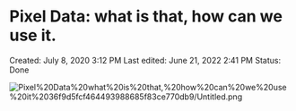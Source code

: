 # Pixel Data: what is that, how can we use it.

Created: July 8, 2020 3:12 PM
Last edited: June 21, 2022 2:41 PM
Status: Done

![Pixel%20Data%20what%20is%20that,%20how%20can%20we%20use%20it%2036f9d5fcf464493988685f83ce770db9/Untitled.png](Pixel%20Data%20what%20is%20that,%20how%20can%20we%20use%20it%2036f9d5fcf464493988685f83ce770db9/Untitled.png)